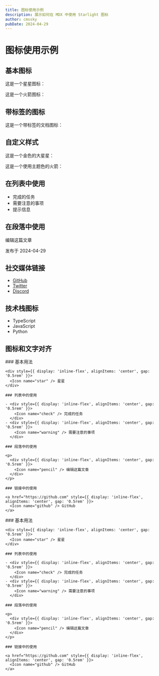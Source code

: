 ```yaml
---
title: 图标使用示例
description: 展示如何在 MDX 中使用 Starlight 图标
author: cmssky
pubDate: 2024-04-29
---
```



<Tabs>
<TabItem label="Post by cmssky" icon="pencil">
<TabItem label="pubDate: 2024-04-29" icon="seti:clock">
</Tabs>


# 图标使用示例

## 基本图标

这是一个星星图标：<Icon name="star" />

这是一个火箭图标：<Icon name="rocket" />

## 带标签的图标

这是一个带标签的文档图标：<Icon name="document" label="文档" />

## 自定义样式

这是一个金色的大星星：<Icon name="star" color="goldenrod" size="2rem" />

这是一个使用主题色的火箭：<Icon name="rocket" color="var(--sl-color-text-accent)" />

## 在列表中使用

- <Icon name="check" /> 完成的任务
- <Icon name="warning" /> 需要注意的事项
- <Icon name="info" /> 提示信息

## 在段落中使用

<Icon name="pencil" /> 编辑这篇文章

<Icon name="clock" /> 发布于 2024-04-29

## 社交媒体链接

- <Icon name="github" /> [GitHub](https://github.com)
- <Icon name="twitter" /> [Twitter](https://twitter.com)
- <Icon name="discord" /> [Discord](https://discord.com)

## 技术栈图标

- <Icon name="typescript" /> TypeScript
- <Icon name="javascript" /> JavaScript
- <Icon name="python" /> Python

## 图标和文字对齐

<Tabs>
  <TabItem label="内联样式" icon="code">
    ### 基本用法

    <div style={{ display: 'inline-flex', alignItems: 'center', gap: '0.5rem' }}>
      <Icon name="star" /> 星星
    </div>

    ### 列表中的使用

    - <div style={{ display: 'inline-flex', alignItems: 'center', gap: '0.5rem' }}>
        <Icon name="check" /> 完成的任务
      </div>
    - <div style={{ display: 'inline-flex', alignItems: 'center', gap: '0.5rem' }}>
        <Icon name="warning" /> 需要注意的事项
      </div>

    ### 段落中的使用

    <p>
      <div style={{ display: 'inline-flex', alignItems: 'center', gap: '0.5rem' }}>
        <Icon name="pencil" /> 编辑这篇文章
      </div>
    </p>

    ### 链接中的使用

    <a href="https://github.com" style={{ display: 'inline-flex', alignItems: 'center', gap: '0.5rem' }}>
      <Icon name="github" /> GitHub
    </a>
  </TabItem>

  <TabItem label="使用 StarlightIcon 类型" icon="setting">
    ### 基本用法

    <div style={{ display: 'inline-flex', alignItems: 'center', gap: '0.5rem' }}>
      <Icon name="star" /> 星星
    </div>

    ### 列表中的使用

    - <div style={{ display: 'inline-flex', alignItems: 'center', gap: '0.5rem' }}>
        <Icon name="check" /> 完成的任务
      </div>
    - <div style={{ display: 'inline-flex', alignItems: 'center', gap: '0.5rem' }}>
        <Icon name="warning" /> 需要注意的事项
      </div>

    ### 段落中的使用

    <p>
      <div style={{ display: 'inline-flex', alignItems: 'center', gap: '0.5rem' }}>
        <Icon name="pencil" /> 编辑这篇文章
      </div>
    </p>

    ### 链接中的使用

    <a href="https://github.com" style={{ display: 'inline-flex', alignItems: 'center', gap: '0.5rem' }}>
      <Icon name="github" /> GitHub
    </a>
  </TabItem>
</Tabs>
